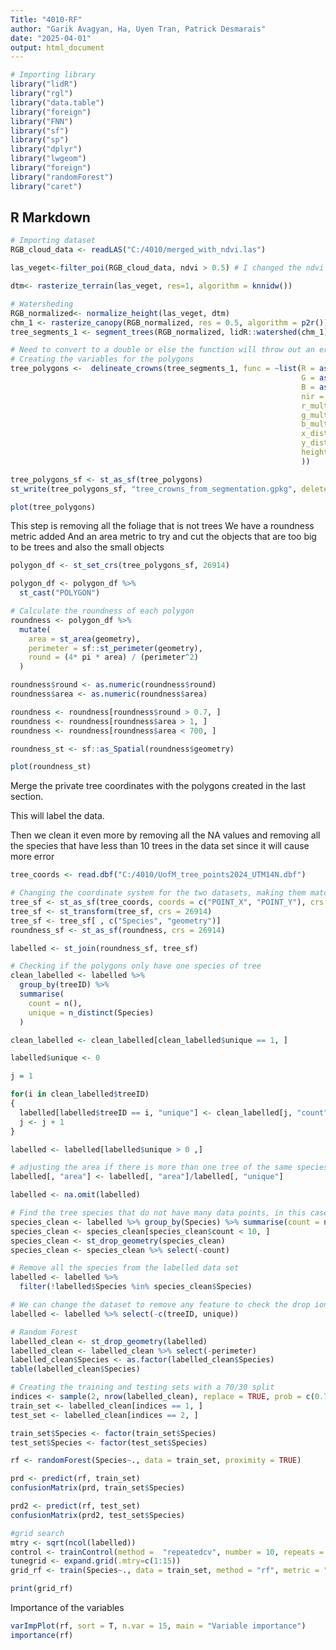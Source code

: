 ---
Title: "4010-RF"
author: "Garik Avagyan, Ha, Uyen Tran, Patrick Desmarais"
date: "2025-04-01"
output: html_document
---

```{r setup, include=FALSE}
# Importing library
library("lidR")
library("rgl")
library("data.table")
library("foreign")
library("FNN")
library("sf")
library("sp")
library("dplyr")
library("lwgeom")
library("foreign")
library("randomForest")
library("caret")
```

## R Markdown



```{r}
# Importing dataset
RGB_cloud_data <- readLAS("C:/4010/merged_with_ndvi.las")
```

```{r}
las_veget<-filter_poi(RGB_cloud_data, ndvi > 0.5) # I changed the ndvi threshold from 0.4 to 0.5

dtm<- rasterize_terrain(las_veget, res=1, algorithm = knnidw())

# Watersheding 
RGB_normalized<- normalize_height(las_veget, dtm)
chm_1 <- rasterize_canopy(RGB_normalized, res = 0.5, algorithm = p2r())
tree_segments_1 <- segment_trees(RGB_normalized, lidR::watershed(chm_1))

# Need to convert to a double or else the function will throw out an error
# Creating the variables for the polygons 
tree_polygons <-  delineate_crowns(tree_segments_1, func = ~list(R = as.numeric(median(R)), 
                                                                 G = as.numeric(median(G)),
                                                                 B = as.numeric(median(B)),
                                                                 nir = as.numeric(median(nir)),
                                                                 r_multi = as.numeric(median(ms_red)),
                                                                 g_multi = as.numeric(median(ms_green)),
                                                                 b_multi = as.numeric(median(ms_blue)),
                                                                 x_dist = as.numeric(max(X) - min(X)),
                                                                 y_dist = as.numeric(max(Y) - min(Y)),
                                                                 height = max(Z)
                                                                 ))

tree_polygons_sf <- st_as_sf(tree_polygons)
st_write(tree_polygons_sf, "tree_crowns_from_segmentation.gpkg", delete_dsn = TRUE)

plot(tree_polygons)

```

This step is removing all the foliage that is not trees We have a roundness metric added
And an area metric to try and cut the objects that are too big to be trees and also the small
objects

```{r}
polygon_df <- st_set_crs(tree_polygons_sf, 26914)

polygon_df <- polygon_df %>% 
  st_cast("POLYGON")

# Calculate the roundness of each polygon 
roundness <- polygon_df %>%
  mutate(
    area = st_area(geometry),
    perimeter = sf::st_perimeter(geometry),
    round = (4* pi * area) / (perimeter^2)
  )

roundness$round <- as.numeric(roundness$round)
roundness$area <- as.numeric(roundness$area)

roundness <- roundness[roundness$round > 0.7, ]
roundness <- roundness[roundness$area > 1, ]
roundness <- roundness[roundness$area < 700, ]

roundness_st <- sf::as_Spatial(roundness$geometry)

plot(roundness_st)
```

Merge the private tree coordinates with the polygons created in the last section.

This will label the data. 

Then we clean it even more by removing all the NA values and removing all the species that
have less than 10 trees in the data set since it will cause more error

```{r}
tree_coords <- read.dbf("C:/4010/UofM_tree_points2024_UTM14N.dbf")

# Changing the coordinate system for the two datasets, making them match
tree_sf <- st_as_sf(tree_coords, coords = c("POINT_X", "POINT_Y"), crs = 4326)
tree_sf <- st_transform(tree_sf, crs = 26914)
tree_sf <- tree_sf[ , c("Species", "geometry")]
roundness_sf <- st_as_sf(roundness, crs = 26914)

labelled <- st_join(roundness_sf, tree_sf)

# Checking if the polygons only have one species of tree
clean_labelled <- labelled %>% 
  group_by(treeID) %>%
  summarise(
    count = n(),
    unique = n_distinct(Species)
  )

clean_labelled <- clean_labelled[clean_labelled$unique == 1, ]

labelled$unique <- 0

j = 1

for(i in clean_labelled$treeID)
{
  labelled[labelled$treeID == i, "unique"] <- clean_labelled[j, "count"]
  j <- j + 1
}

labelled <- labelled[labelled$unique > 0 ,]

# adjusting the area if there is more than one tree of the same species in the polygon
labelled[, "area"] <- labelled[, "area"]/labelled[, "unique"]

labelled <- na.omit(labelled)

# Find the tree species that do not have many data points, in this case,e less than 10
species_clean <- labelled %>% group_by(Species) %>% summarise(count = n())
species_clean <- species_clean[species_clean$count < 10, ]
species_clean <- st_drop_geometry(species_clean)
species_clean <- species_clean %>% select(-count)

# Remove all the species from the labelled data set
labelled <- labelled %>%
  filter(!labelled$Species %in% species_clean$Species)

# We can change the dataset to remove any feature to check the drop ion accuracy
labelled <- labelled %>% select(-c(treeID, unique))
```

```{r}
# Random Forest
labelled_clean <- st_drop_geometry(labelled)
labelled_clean <- labelled_clean %>% select(-perimeter)
labelled_clean$Species <- as.factor(labelled_clean$Species)
table(labelled_clean$Species)

# Creating the training and testing sets with a 70/30 split
indices <- sample(2, nrow(labelled_clean), replace = TRUE, prob = c(0.7, 0.3))
train_set <- labelled_clean[indices == 1, ]
test_set <- labelled_clean[indices == 2, ]

train_set$Species <- factor(train_set$Species)
test_set$Species <- factor(test_set$Species)

rf <- randomForest(Species~., data = train_set, proximity = TRUE)

prd <- predict(rf, train_set)
confusionMatrix(prd, train_set$Species)

prd2 <- predict(rf, test_set)
confusionMatrix(prd2, test_set$Species)
```

```{r}
#grid search 
mtry <- sqrt(ncol(labelled))
control <- trainControl(method =  "repeatedcv", number = 10, repeats = 3, search = "grid")
tunegrid <- expand.grid(.mtry=c(1:15))
grid_rf <- train(Species~., data = train_set, method = "rf", metric = "Accuracy", tuneGrid = tunegrid, trControl = control)

print(grid_rf)
```


Importance of the variables
```{r}
varImpPlot(rf, sort = T, n.var = 15, main = "Variable importance")
importance(rf)
```
